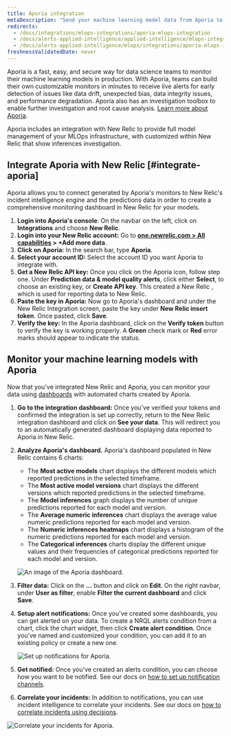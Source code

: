 ```yaml
---
title: Aporia integration
metaDescription: "Send your machine learning model data from Aporia to New Relic to understand your model's performance."
redirects:
  - /docs/integrations/mlops-integrations/aporia-mlops-integration
  - /docs/alerts-applied-intelligence/applied-intelligence/mlops-integrations/aporia-mlops-integration
  - /docs/alerts-applied-intelligence/mlops/integrations/aporia-mlops-integration
freshnessValidatedDate: never
---
```


Aporia is a fast, easy, and secure way for data science teams to monitor their machine learning models in production. With Aporia, teams can build their own customizable monitors in minutes to receive live alerts for early detection of issues like data drift, unexpected bias, data integrity issues, and performance degradation. Aporia also has an investigation toolbox to enable further investigation and root cause analysis. [Learn more about Aporia](https://www.aporia.com).

Aporia includes an integration with New Relic to provide full model management of your MLOps infrastructure, with customized <InlinePopover type="dashboards"/> within New Relic that show inferences investigation.

## Integrate Aporia with New Relic [#integrate-aporia]

Aporia allows you to connect <InlinePopover type="alerts"/> generated by Aporia's monitors to New Relic's incident intelligence engine and the predictions data in order to create a comprehensive monitoring dashboard in New Relic for your models.

1. <DNT>**Login into Aporia's console**</DNT>: On the navbar on the left, click on <DNT>**Integrations**</DNT> and choose <DNT>**New Relic**</DNT>.
2. <DNT>**Login into your New Relic account:**</DNT> Go to <DNT>**[one.newrelic.com > All capabilities](https://one.newrelic.com/all-capabilities) > +Add more data**</DNT>.
3. <DNT>**Click on Aporia:**</DNT> In the search bar, type <DNT>**Aporia**</DNT>.
4. <DNT>**Select your account ID:**</DNT> Select the account ID you want Aporia to integrate with.
5. <DNT>**Get a New Relic API key:**</DNT> Once you click on the Aporia icon, follow step one. Under <DNT>**Prediction data & model quality alerts**</DNT>, click either <DNT>**Select**</DNT>, to choose an existing key, or <DNT>**Create API key**</DNT>. This created a New Relic <InlinePopover type="licenseKey"/>, which is used for reporting data to New Relic.
6. <DNT>**Paste the key in Aporia:**</DNT> Now go to Aporia's dashboard and under the New Relic Integration screen, paste the key under <DNT>**New Relic insert token**</DNT>. Once pasted, click <DNT>**Save**</DNT>.
7. <DNT>**Verify the key:**</DNT> In the Aporia dashboard, click on the <DNT>**Verify token**</DNT> button to verify the key is working properly. A <DNT>**Green**</DNT> check mark or <DNT>**Red**</DNT> error marks should appear to indicate the status.

<InstallFeedback/>

## Monitor your machine learning models with Aporia

Now that you've integrated New Relic and Aporia, you can monitor your data using [dashboards](/docs/query-your-data/explore-query-data/dashboards/introduction-dashboards/) with automated charts created by Aporia.

1. <DNT>**Go to the integration dashboard:**</DNT> Once you've verified your tokens and confirmed the integration is set up correctly, return to the New Relic integration dashboard and click on <DNT>**See your data**</DNT>. This will redirect you to an automatically generated dashboard displaying data reported to Aporia in New Relic.

2. <DNT>**Analyze Aporia's dashboard.**</DNT> Aporia's dashboard populated in New Relic contains 6 charts:

   * The <DNT>**Most active models**</DNT> chart displays the different models which reported predictions in the selected timeframe.
   * The <DNT>**Most active model versions**</DNT> chart displays the different versions which reported predictions in the selected timeframe.
   * The <DNT>**Model inferences**</DNT> graph displays the number of unique predictions reported for each model and version.
   * The <DNT>**Average numeric inferences**</DNT> chart displays the average value numeric predictions reported for each model and version.
   * The <DNT>**Numeric inferences heatmaps**</DNT> chart displays a histogram of the numeric predictions reported for each model and version.
   * The <DNT>**Categorical inferences**</DNT> charts display the different unique values and their frequencies of categorical predictions reported for each model and version.

   <img
     title="An image of the Aporia dashboard"
     alt="An image of the Aporia dashboard."
     src="/images/model-performance-monitoring_screenshot-full_aporia-dashboard.webp"
   />

3. <DNT>**Filter data:**</DNT> Click on the <DNT>**…**</DNT> button and click on <DNT>**Edit**</DNT>. On the right navbar, under <DNT>**User as filter**</DNT>, enable <DNT>**Filter the current dashboard**</DNT> and click <DNT>**Save**</DNT>.

4. <DNT>**Setup alert notifications:**</DNT> Once you've created some dashboards, you can get alerted on your data. To create a NRQL alerts condition from a chart, click the chart widget, then click <DNT>**Create alert condition**</DNT>. Once you've named and customized your condition, you can add it to an existing policy or create a new one.

   <img
     title="Set up notifications for Aporia"
     alt="Set up notifications for Aporia."
     src="/images/model-performance-monitoring_screenshot-crop_aporia-create-alert.webp"
   />

5. <DNT>**Get notified:**</DNT> Once you've created an alerts condition, you can choose how you want to be notified. See our docs on [how to set up notification channels](/docs/alerts-applied-intelligence/new-relic-alerts/alert-notifications/notification-channels-control-where-send-alerts).

6. <DNT>**Correlate your incidents:**</DNT> In addition to notifications, you can use incident intelligence to correlate your incidents. See our docs on [how to correlate incidents using decisions](/docs/alerts-applied-intelligence/applied-intelligence/incident-intelligence/change-applied-intelligence-correlation-logic-decisions).

<img
  title="Correlate your incidents for Aporia"
  alt="Correlate your incidents for Aporia."
  src="/images/model-performance-monitoring_screenshot-crop_aporia-correlation.webp"
/>
